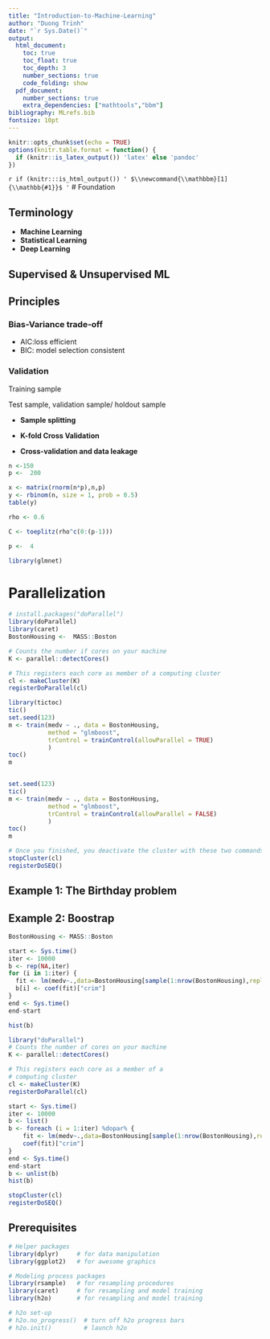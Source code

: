 ```yaml
---
title: "Introduction-to-Machine-Learning"
author: "Duong Trinh"
date: "`r Sys.Date()`"
output:
  html_document: 
    toc: true
    toc_float: true
    toc_depth: 3
    number_sections: true
    code_folding: show
  pdf_document: 
    number_sections: true
    extra_dependencies: ["mathtools","bbm"]
bibliography: MLrefs.bib
fontsize: 10pt
---
```



```r
knitr::opts_chunk$set(echo = TRUE)
options(knitr.table.format = function() {
  if (knitr::is_latex_output()) 'latex' else 'pandoc'
})
```

<!--- For HTML Only --->
`r if (knitr:::is_html_output()) '
$\\newcommand{\\mathbbm}[1]{\\mathbb{#1}}$
'`
# Foundation

## Terminology
+ **Machine Learning**
+ **Statistical Learning**
+ **Deep Learning**

## Supervised & Unsupervised ML


## Principles

### Bias-Variance trade-off

+ AIC:loss efficient
+ BIC: model selection consistent

### Validation

Training sample

Test sample,  validation sample/ holdout sample

+ **Sample splitting**

+ **K-fold Cross Validation**

+ **Cross-validation and data leakage**

```r
n <-150
p <-  200

x <- matrix(rnorm(n*p),n,p)
y <- rbinom(n, size = 1, prob = 0.5)
table(y)

rho <- 0.6

C <- toeplitz(rho^c(0:(p-1)))

p <-  4

```


```r
library(glmnet)
```


# Parallelization

```r
# install.packages("doParallel")
library(doParallel)
library(caret)
BostonHousing <-  MASS::Boston

# Counts the number if cores on your machine
K <- parallel::detectCores()

# This registers each core as member of a computing cluster
cl <- makeCluster(K)
registerDoParallel(cl)

library(tictoc)
tic()
set.seed(123)
m <- train(medv ~ ., data = BostonHousing,
           method = "glmboost",
           trControl = trainControl(allowParallel = TRUE)
           )
toc()
m


set.seed(123)
tic()
m <- train(medv ~ ., data = BostonHousing,
           method = "glmboost",
           trControl = trainControl(allowParallel = FALSE)
           )
toc()
m

# Once you finished, you deactivate the cluster with these two commands
stopCluster(cl)
registerDoSEQ()
```

## Example 1: The Birthday problem

## Example 2: Boostrap

```r
BostonHousing <- MASS::Boston

start <- Sys.time()
iter <- 10000
b <- rep(NA,iter)
for (i in 1:iter) {
  fit <- lm(medv~.,data=BostonHousing[sample(1:nrow(BostonHousing),replace=TRUE),])
  b[i] <- coef(fit)["crim"]
}
end <- Sys.time()
end-start

hist(b)

library("doParallel")
# Counts the number of cores on your machine 
K <- parallel::detectCores()

# This registers each core as a member of a 
# computing cluster 
cl <- makeCluster(K)
registerDoParallel(cl)

start <- Sys.time()
iter <- 10000
b <- list()
b <- foreach (i = 1:iter) %dopar% {
    fit <- lm(medv~.,data=BostonHousing[sample(1:nrow(BostonHousing),replace=TRUE),])
    coef(fit)["crim"]
}
end <- Sys.time()
end-start
b <- unlist(b)
hist(b)

stopCluster(cl)
registerDoSEQ()
```


## Prerequisites
```r
# Helper packages
library(dplyr)     # for data manipulation
library(ggplot2)   # for awesome graphics

# Modeling process packages
library(rsample)   # for resampling procedures
library(caret)     # for resampling and model training
library(h2o)       # for resampling and model training

# h2o set-up 
# h2o.no_progress()  # turn off h2o progress bars
# h2o.init()         # launch h2o
```




